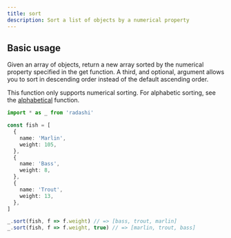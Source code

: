 ```yaml
---
title: sort
description: Sort a list of objects by a numerical property
---
```


## Basic usage

Given an array of objects, return a new array sorted by the numerical property specified in the get function. A third, and optional, argument allows you to sort in descending order instead of the default ascending order.

This function only supports numerical sorting. For alphabetic sorting, see the [alphabetical](./alphabetical) function.

```ts
import * as _ from 'radashi'

const fish = [
  {
    name: 'Marlin',
    weight: 105,
  },
  {
    name: 'Bass',
    weight: 8,
  },
  {
    name: 'Trout',
    weight: 13,
  },
]

_.sort(fish, f => f.weight) // => [bass, trout, marlin]
_.sort(fish, f => f.weight, true) // => [marlin, trout, bass]
```
